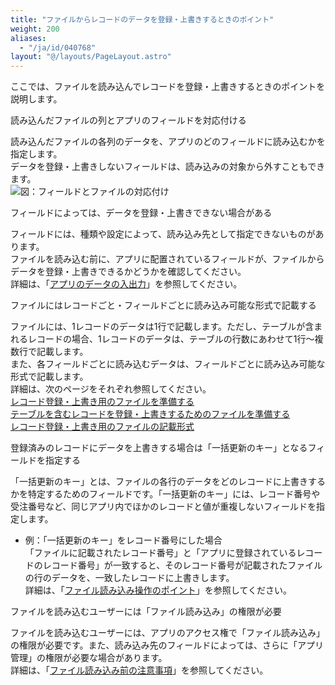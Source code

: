 ```yaml
---
title: "ファイルからレコードのデータを登録・上書きするときのポイント"
weight: 200
aliases:
  - "/ja/id/040768"
layout: "@/layouts/PageLayout.astro"
---
```




ここでは、ファイルを読み込んでレコードを登録・上書きするときのポイントを説明します。

<Heading id="import_file_overview_10">読み込んだファイルの列とアプリのフィールドを対応付ける</Heading>

読み込んだファイルの各列のデータを、アプリのどのフィールドに読み込むかを指定します。  
データを登録・上書きしないフィールドは、読み込みの対象から外すこともできます。  
<Img src="/k/kintone/img-ja/import_file_overview_01.png" alt="図：フィールドとファイルの対応付け" />

<Heading id="import_file_overview_20">フィールドによっては、データを登録・上書きできない場合がある</Heading>

フィールドには、種類や設定によって、読み込み先として指定できないものがあります。  
ファイルを読み込む前に、アプリに配置されているフィールドが、ファイルからデータを登録・上書きできるかどうかを確認してください。  
詳細は、「[アプリのデータの入出力](/k/ja/id/04056.html#appdata)」を参照してください。

<Heading id="import_file_overview_30">ファイルにはレコードごと・フィールドごとに読み込み可能な形式で記載する</Heading>

ファイルには、1レコードのデータは1行で記載します。ただし、テーブルが含まれるレコードの場合、1レコードのデータは、テーブルの行数にあわせて1行～複数行で記載します。  
また、各フィールドごとに読み込むデータは、フィールドごとに読み込み可能な形式で記載します。  
詳細は、次のページをそれぞれ参照してください。  
[レコード登録・上書き用のファイルを準備する](/k/ja/id/040771.html)  
[テーブルを含むレコードを登録・上書きするためのファイルを準備する](/k/ja/id/040725.html)  
[レコード登録・上書き用のファイルの記載形式](/k/ja/id/040722.html)

<Heading id="import_file_overview_40">登録済みのレコードにデータを上書きする場合は「一括更新のキー」となるフィールドを指定する</Heading>

「一括更新のキー」とは、ファイルの各行のデータをどのレコードに上書きするかを特定するためのフィールドです。「一括更新のキー」には、レコード番号や受注番号など、同じアプリ内でほかのレコードと値が重複しないフィールドを指定します。

* 例：「一括更新のキー」をレコード番号にした場合  
  「ファイルに記載されたレコード番号」と「アプリに登録されているレコードのレコード番号」が一致すると、そのレコード番号が記載されたファイルの行のデータを、一致したレコードに上書きします。  
  詳細は、「[ファイル読み込み操作のポイント](/k/ja/id/040724.html#import_records_import_csv_20)」を参照してください。

<Heading id="import_file_overview_50">ファイルを読み込むユーザーには「ファイル読み込み」の権限が必要</Heading>

ファイルを読み込むユーザーには、アプリのアクセス権で「ファイル読み込み」の権限が必要です。また、読み込み先のフィールドによっては、さらに「アプリ管理」の権限が必要な場合があります。  
詳細は、「[ファイル読み込み前の注意事項](/k/ja/id/040724.html#import_records_import_csv_10)」を参照してください。
